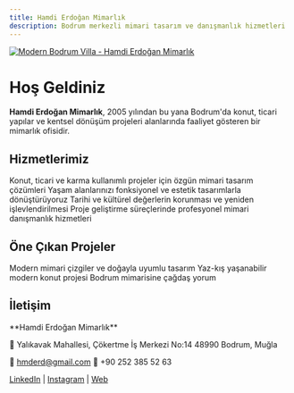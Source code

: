 ```yaml
---
title: Hamdi Erdoğan Mimarlık
description: Bodrum merkezli mimari tasarım ve danışmanlık hizmetleri
---
```


<a href="/mies-van-der-rohe-award">
  <Frame>
    <img
      src="/images/hero-bodrum-villa.jpg"
      alt="Modern Bodrum Villa - Hamdi Erdoğan Mimarlık"
      style={{ width: "100%", height: "auto", borderRadius: "8px" }}
    />
  </Frame>
</a>

# Hoş Geldiniz

**Hamdi Erdoğan Mimarlık**, 2005 yılından bu yana Bodrum'da konut, ticari yapılar ve kentsel dönüşüm projeleri alanlarında faaliyet gösteren bir mimarlık ofisidir.

## Hizmetlerimiz

<CardGroup cols={2}>
  <Card title="Mimari Tasarım" icon="drafting-compass">
    Konut, ticari ve karma kullanımlı projeler için özgün mimari tasarım çözümleri
  </Card>

  <Card title="İç Mimari" icon="palette">
    Yaşam alanlarınızı fonksiyonel ve estetik tasarımlarla dönüştürüyoruz
  </Card>

  <Card title="Restorasyon" icon="building-columns">
    Tarihi ve kültürel değerlerin korunması ve yeniden işlevlendirilmesi
  </Card>

  <Card title="Danışmanlık" icon="users">
    Proje geliştirme süreçlerinde profesyonel mimari danışmanlık hizmetleri
  </Card>
</CardGroup>

## Öne Çıkan Projeler

<CardGroup cols={3}>
  <Card title="SP Evi - Bitez" href="/projeler/sp-evi-bitez">
    Modern mimari çizgiler ve doğayla uyumlu tasarım
  </Card>

  <Card title="Türkbükü Modern" href="/projeler/turkbuku-modern">
    Yaz-kış yaşanabilir modern konut projesi
  </Card>

  <Card title="2E Evi" href="/projeler/2e-evi">
    Bodrum mimarisine çağdaş yorum
  </Card>
</CardGroup>

## İletişim

<Card title="Bize Ulaşın" icon="envelope">
  **Hamdi Erdoğan Mimarlık**

  📍 Yalıkavak Mahallesi, Çökertme İş Merkezi No:14
  48990 Bodrum, Muğla

  📧 hmderd@gmail.com
  📱 +90 252 385 52 63

  [LinkedIn](https://www.linkedin.com/company/hamdierdogan) | [Instagram](https://www.instagram.com/hamdierdoganmimarlik/) | [Web](https://hamdierdogan.com.tr)
</Card>